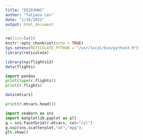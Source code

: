 ```yaml
---
title: "EE283HW2"
author: "Tatyana Lev"
date: "1/18/2021"
output: html_document
---
```


```r
rm(list=ls())
knitr::opts_chunk$set(echo = TRUE)
Sys.setenv(RETICULATE_PYTHON = "/usr/local/bin/python3.9")
library(reticulate)
```

```r
library(nycflights13)
data(flights)
```

```python
import pandas
print(type(r.flights))
print(r.flights)
```

```r
data(mtcars)
```

```python
print(r.mtcars.head())
```

```python
import seaborn as sns
import matplotlib.pyplot as plt
g = sns.FacetGrid(r.mtcars, col="cyl")
g.map(sns.scatterplot,"wt","mpg");
plt.show()
```